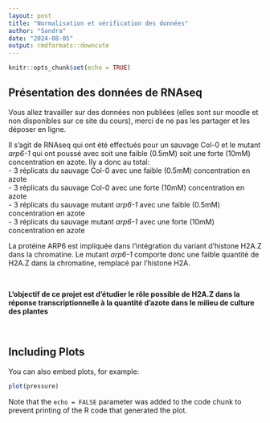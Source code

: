 ```yaml
---
layout: post
title: "Normalisation et vérification des données"
author: "Sandra"
date: "2024-08-05"
output: rmdformats::downcute
---
```


```r
knitr::opts_chunk$set(echo = TRUE)
```

## Présentation des données de RNAseq


Vous allez travailler sur des données non publiées (elles sont sur moodle et non disponibles sur ce site du cours), merci de ne pas les partager et les déposer en ligne.  

Il s'agit de RNAseq qui ont été effectués pour un sauvage Col-0 et le mutant *arp6-1* qui ont poussé avec soit une faible (0.5mM) soit une forte (10mM) concentration en azote. Ily a donc au total:  
- 3 réplicats du sauvage Col-0 avec une faible (0.5mM) concentration en azote  
- 3 réplicats du sauvage Col-0 avec une forte (10mM) concentration en azote   
- 3 réplicats du sauvage mutant *arp6-1* avec une faible (0.5mM) concentration en azote  
- 3 réplicats du sauvage mutant *arp6-1* avec une forte (10mM) concentration en azote  

La protéine ARP6 est impliquée dans l'intégration du variant d'histone H2A.Z dans la chromatine. Le mutant *arp6-1* comporte donc une faible quantité de H2A.Z dans la chromatine, remplacé par l'histone H2A.   

<br>

**L'objectif de ce projet est d'étudier le rôle possible de H2A.Z dans la réponse transcriptionnelle à la quantité d'azote dans le milieu de culture des plantes**


<br>

## Including Plots

You can also embed plots, for example:

```r
plot(pressure)
```

Note that the `echo = FALSE` parameter was added to the code chunk to prevent printing of the R code that generated the plot.
